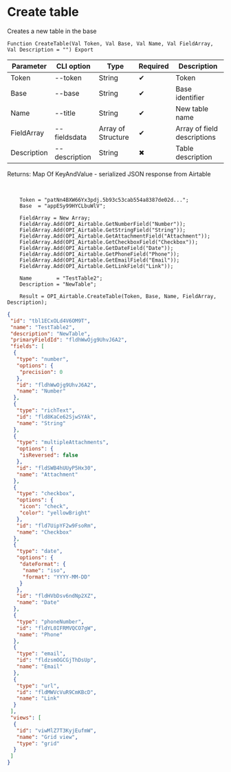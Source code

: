 ﻿---
sidebar_position: 1
---


# Create table
 Creates a new table in the base



`Function CreateTable(Val Token, Val Base, Val Name, Val FieldArray, Val Description = "") Export`

  | Parameter | CLI option | Type | Required | Description |
  |-|-|-|-|-|
  | Token | --token | String | &#x2714; | Token |
  | Base | --base | String | &#x2714; | Base identifier |
  | Name | --title | String | &#x2714; | New table name |
  | FieldArray | --fieldsdata | Array of Structure | &#x2714; | Array of field descriptions |
  | Description | --description | String | &#x2716; | Table description |

  
  Returns:  Map Of KeyAndValue - serialized JSON response from Airtable

<br/>




```bsl title="1C:Enterprise/OneScript code example"
    Token = "patNn4BXW66Yx3pdj.5b93c53cab554a8387de02d...";
    Base  = "appESy99HYCLbuWlV";

    FieldArray = New Array;
    FieldArray.Add(OPI_Airtable.GetNumberField("Number"));
    FieldArray.Add(OPI_Airtable.GetStringField("String"));
    FieldArray.Add(OPI_Airtable.GetAttachmentField("Attachment"));
    FieldArray.Add(OPI_Airtable.GetCheckboxField("Checkbox"));
    FieldArray.Add(OPI_Airtable.GetDateField("Date"));
    FieldArray.Add(OPI_Airtable.GetPhoneField("Phone"));
    FieldArray.Add(OPI_Airtable.GetEmailField("Email"));
    FieldArray.Add(OPI_Airtable.GetLinkField("Link"));

    Name        = "TestTable2";
    Description = "NewTable";

    Result = OPI_Airtable.CreateTable(Token, Base, Name, FieldArray, Description);
```
 



```json title="Result"
{
 "id": "tbl1ECxOLd4V6OM9T",
 "name": "TestTable2",
 "description": "NewTable",
 "primaryFieldId": "fldhWwOjg9UhvJ6A2",
 "fields": [
  {
   "type": "number",
   "options": {
    "precision": 0
   },
   "id": "fldhWwOjg9UhvJ6A2",
   "name": "Number"
  },
  {
   "type": "richText",
   "id": "fld8KaCe62SjwSYAk",
   "name": "String"
  },
  {
   "type": "multipleAttachments",
   "options": {
    "isReversed": false
   },
   "id": "fldSWB4hUUyP5Hx30",
   "name": "Attachment"
  },
  {
   "type": "checkbox",
   "options": {
    "icon": "check",
    "color": "yellowBright"
   },
   "id": "fld7UipYF2w9FsoRm",
   "name": "Checkbox"
  },
  {
   "type": "date",
   "options": {
    "dateFormat": {
     "name": "iso",
     "format": "YYYY-MM-DD"
    }
   },
   "id": "fldHVbDsv6ndNp2XZ",
   "name": "Date"
  },
  {
   "type": "phoneNumber",
   "id": "fldYL0IFRMVQCO7gW",
   "name": "Phone"
  },
  {
   "type": "email",
   "id": "fldzsmOGCGjThDsUp",
   "name": "Email"
  },
  {
   "type": "url",
   "id": "fldMWVcVuR9CmKBcD",
   "name": "Link"
  }
 ],
 "views": [
  {
   "id": "viwMlZ7T3KyjEufmW",
   "name": "Grid view",
   "type": "grid"
  }
 ]
}
```
